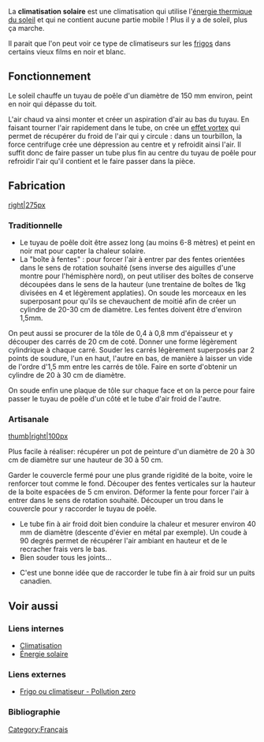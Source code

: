 {{Ekopedia-NoExport}}
La '''climatisation solaire''' est une climatisation qui utilise l'[[énergie solaire|énergie thermique du soleil]] et qui ne contient aucune partie mobile ! Plus il y a de soleil, plus ça marche.

Il parait que l'on peut voir ce type de climatiseurs sur les [[frigo]]s dans certains vieux films en noir et blanc.

== Fonctionnement ==
Le soleil chauffe un tuyau de poêle d'un diamètre de 150 mm environ, peint en noir qui dépasse du toit.

L'air chaud va ainsi monter et créer un aspiration d'air au bas du tuyau. En faisant tourner l'air rapidement dans le tube, on crée un [[effet vortex]] qui permet de récupérer du froid de l'air qui y circule : dans un tourbillon, la force centrifuge crée une dépression au centre et y refroidit ainsi l'air. Il suffit donc de faire passer un tube plus fin au centre du tuyau de poêle pour refroidir l'air qu'il contient et le faire passer dans la pièce.

== Fabrication ==
[[image:clim_solaire.gif|right|275px]]

=== Traditionnelle ===
* Le tuyau de poêle doit être assez long (au moins 6-8 mètres) et peint en noir mat pour capter la chaleur solaire.
* La "boîte à fentes" : pour forcer l'air à entrer par des fentes orientées dans le sens de rotation souhaité (sens inverse des aiguilles d'une montre pour l'hémisphère nord), on peut utiliser des boîtes de conserve découpées dans le sens de la hauteur (une trentaine de boîtes de 1kg divisées en 4 et légèrement applaties). On soude les morceaux en les superposant pour qu'ils se chevauchent de moitié afin de créer un cylindre de 20-30 cm de diamètre. Les fentes doivent être d'environ 1,5mm. 

On peut aussi se procurer de la tôle de 0,4 à 0,8 mm d'épaisseur et y découper des carrés de 20 cm de coté. Donner une forme légèrement cylindrique à chaque carré. Souder les carrés légèrement superposés par 2 points de soudure, l'un en haut, l'autre en bas, de manière à laisser un vide de l'ordre d'1,5 mm entre les carrés de tôle. Faire en sorte d'obtenir un cylindre de 20 à 30 cm de diamètre.

On soude enfin une plaque de tôle sur chaque face et on la perce pour faire passer le tuyau de poêle d'un côté et le tube d'air froid de l'autre.

=== Artisanale ===

[[image:clim_solaire_boitafente.jpg|thumb|right|100px]]

Plus facile à réaliser: récupérer un pot de peinture d'un diamètre de 20 à 30 cm de diamètre sur une hauteur de 30  à 50 cm.

Garder le couvercle fermé pour une plus grande rigidité de la boite, voire le renforcer tout comme le fond. Découper des fentes verticales sur la hauteur de la boite espacées de 5 cm environ. Déformer la fente pour forcer l'air à entrer dans le sens de rotation souhaité. Découper un trou dans le couvercle pour y raccorder le tuyau de poêle.

* Le tube fin à air froid doit bien conduire la chaleur et mesurer environ 40 mm de diamètre (descente d'évier en métal par exemple). Un coude à 90 degrés permet de récupérer l'air ambiant en hauteur et de le recracher frais vers le bas.
* Bien souder tous les joints...

* C'est une bonne idée que de raccorder le tube fin à air froid sur un puits canadien.

== Voir aussi ==
===Liens internes===
* [[Climatisation]]
* [[Énergie solaire]]

===Liens externes===
* [http://luc.merlovisking.chez-alice.fr/climat-clean.htm Frigo ou climatiseur - Pollution zero]

===Bibliographie===

[[Category:Français]]